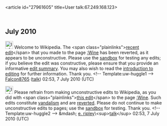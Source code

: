 <article id="27961605" title=User talk:67.249.168.123>
	<talkpage id="27961605" title="User talk:67.249.168.123">

== July 2010 ==

[[Image:Information.png|25px]] Welcome to Wikipedia. The &lt;span class=&quot;plainlinks&quot;&gt;[http://en.wikipedia.org/wiki/Wine?diff=372144913 recent edit]&lt;/span&gt; that you made to the page [[:Wine]] has been reverted, as it appears to be unconstructive. Please use the [[Wikipedia:Sandbox|sandbox]] for testing any edits; if you believe the edit was constructive, please ensure that you provide an informative [[Help:Edit summary|edit summary]]. You may also wish to read the [[Wikipedia:Introduction|introduction to editing]] for further information. Thank you. &lt;!-- Template:uw-huggle1 --&gt; [[User:Falcon8765|Falcon8765]] ([[User talk:Falcon8765|talk]]) 02:53, 7 July 2010 (UTC)

[[Image:Information.svg|25px]] Please refrain from making unconstructive edits to Wikipedia, as you did with &lt;span class=&quot;plainlinks&quot;&gt;[http://en.wikipedia.org/wiki/Wine?diff=372145010 this edit]&lt;/span&gt; to the page [[:Wine]]. Such edits constitute [[Wikipedia:Vandalism|vandalism]] and are [[Help:Reverting|reverted]]. Please do not continue to make unconstructive edits to pages; use the [[Wikipedia:Sandbox|sandbox]] for testing. Thank you. &lt;!-- Template:uw-huggle2 --&gt; &amp;mdash; [[User:E. Ripley|e. ripley]]\&lt;sup&gt;[[User talk:E. Ripley|talk]]&lt;/sup&gt; 02:53, 7 July 2010 (UTC)
	</talkpage>
</article>